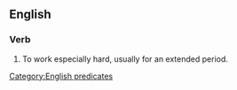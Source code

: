 ==English==

===Verb===
{{head|en|verb}}

# {{lb|en|idiomatic}} To work especially hard, usually for an extended period.

[[Category:English predicates]]